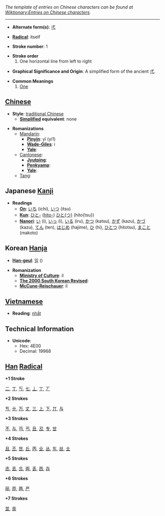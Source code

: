 ''The template of entries on Chinese characters can be found at [[Wiktionary:Entries on Chinese characters]].''

----

* '''Alternate form(s)''': [[弌]]

* '''[[Wiktionary:Chinese radical | Radical]]''': itself

* '''Stroke number''': 1

* '''Stroke order'''
*# One horizontal line from left to right

* '''Graphical Significance and Origin''': A simplified form of the ancient [[弌]].

* '''Common Meanings'''
*# [[One]]

== [[Chinese]] ==

* '''Style''': [[traditional Chinese]] 
** '''[[simplified Chinese | Simplified]] equivalent''': none

* '''Romanizations'''
** [[Mandarin]]:
*** '''[[Pinyin]]''': yī (yi1)
*** '''[[Wade-Giles]]''': i
*** '''[[Yale]]''': 
** [[Cantonese]]:
*** '''[[Jyutping]]''':  
*** '''[[Penkyamp]]''':  
*** '''[[Yale]]''':
** [[Tang]]:

== Japanese [[Kanji]] ==

* '''Readings'''
** '''[[On]]''': [[いち]] (ichi), [[いつ]] (itsu)
** '''[[Kun]]''': [[ひと-]] ([[hito-]]) [[ひとつ|ひと{つ}]] (hito{tsu})
** '''[[Nanori]]''': [[い]] (i), [[いっ]] (i), [[いる]] (iru), [[かつ]] (katsu), [[かず]] (kazu), [[かづ]] (kazu), [[てん]] (ten), [[はじめ]] (hajime), [[ひ]] (hi), [[ひとつ]] (hitotsu), [[まこと]] (makoto)

== Korean [[Hanja]] ==

* '''[[Han-geul]]''': [[일]] ()

* '''Romanization'''
** '''[[Ministry of Culture romanization|Ministry of Culture]]''': il
** '''[[The 2000 South Korean Revised Romanization | The 2000 South Korean Revised]]''': 
** '''[[McCune-Reischauer]]''': il

== [[Vietnamese]] ==

* '''Reading''': [[nhất]]

== Technical Information ==

* '''Unicode''':
** Hex: 4E00
** Decimal: 19968

== [[Han]] [[Radical]] ==

'''+1 Stroke'''

[[二]], [[丁]], [[丂]], [[七]], [[丄]], [[丅]], [[丆]]

'''+2 Strokes'''

[[亐]], [[卄]], [[万]], [[丈]], [[三]], [[上]], [[下]], [[丌]], [[与]]

'''+3 Strokes'''

[[不]], [[与]], [[丏]], [[丐]], [[丑]], [[丒]], [[专]], [[丗]]

'''+4 Strokes'''

[[且]], [[丕]], [[世]], [[丘]], [[丙]], [[业]], [[丛]], [[东]], [[丝]], [[㐀]]

'''+5 Strokes'''

[[丞]], [[丟]], [[丠]], [[両]], [[丢]], [[㐁]], [[㐂]]

'''+6 Strokes'''

[[丽]], [[丣]], [[两]], [[严]]

'''+7 Strokes'''

[[並]], [[丧]]